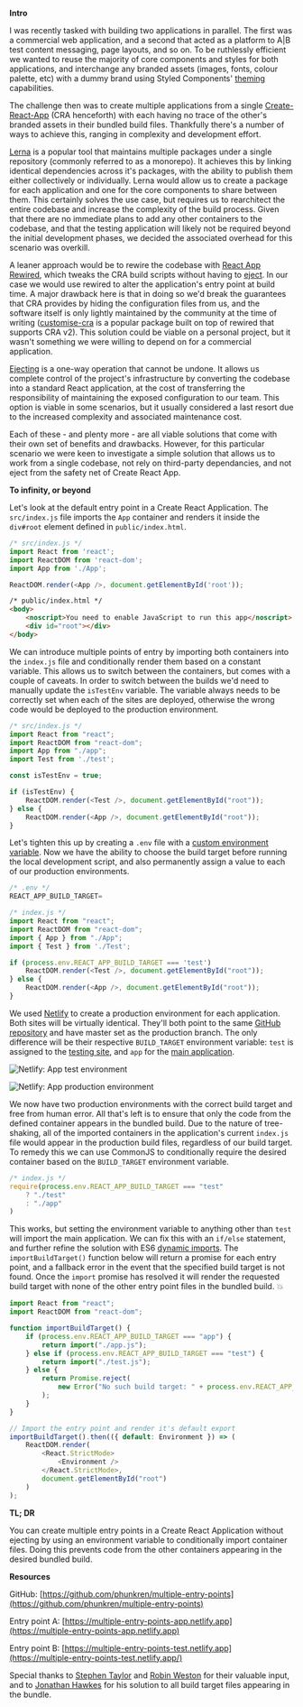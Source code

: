 
**Intro**


I was recently tasked with building two applications in parallel. The first was a commercial web application, and a second that acted as a platform to A|B test content messaging, page layouts, and so on. To be ruthlessly efficient we wanted to reuse the majority of core components and styles for both applications, and interchange any branded assets (images, fonts, colour palette, etc) with a dummy brand using Styled Components' [theming](https://styled-components.com/docs/advanced#theming) capabilities. 


The challenge then was to create multiple applications from a single [Create-React-App](https://github.com/facebook/create-react-app) (CRA henceforth) with each having no trace of the other's branded assets in their bundled build files. Thankfully there's a number of ways to achieve this, ranging in complexity and development effort. 


[Lerna](https://github.com/lerna/lerna) is a popular tool that maintains multiple packages under a single repository (commonly referred to as a monorepo). It achieves this by linking identical dependencies across it's packages, with the ability to publish them either collectively or individually. Lerna would allow us to create a package for each application and one for the core components to share between them. This certainly solves the use case, but requires us to rearchitect the entire codebase and increase the complexity of the build process. Given that there are no immediate plans to add any other containers to the codebase, and that the testing application will likely not be required beyond the initial development phases, we decided the associated overhead for this scenario was overkill. 


A leaner approach would be to rewire the codebase with [React App Rewired](https://github.com/timarney/react-app-rewired), which tweaks the CRA build scripts without having to [eject](https://www.notion.so/phunkren/Multiple-entry-points-in-Create-React-App-without-ejecting-8b9f99a040c04225b4f5f2c19022420b#b2e9e1ca8a0f4141bc0992918bae2a92). In our case we would use rewired to alter the application's entry point at build time. A major drawback here is that in doing so we'd break the guarantees that CRA provides by hiding the configuration files from us, and the software itself is only lightly maintained by the community at the time of writing ([customise-cra](https://github.com/arackaf/customize-cra) is a popular package built on top of rewired that supports CRA v2). This solution could be viable on a personal project, but it wasn't something we were willing to depend on for a commercial application.


[Ejecting](https://create-react-app.dev/docs/available-scripts/#npm-run-eject) is a one-way operation that cannot be undone. It allows us complete control of the project's infrastructure by converting the codebase into a standard React application, at the cost of transferring the responsibility of maintaining the exposed configuration to our team. This option is viable in some scenarios, but it usually considered a last resort due to the increased complexity and associated maintenance cost.


Each of these - and plenty more - are all viable solutions that come with their own set of benefits and drawbacks. However, for this particular scenario we were keen to investigate a simple solution that allows us to work from a single codebase, not rely on third-party dependancies, and not eject from the safety net of Create React App.


**To infinity, or beyond**


Let's look at the default entry point in a Create React Application. The `src/index.js` file imports the `App` container and renders it inside the `div#root` element defined in `public/index.html`. 


```javascript
/* src/index.js */
import React from 'react';
import ReactDOM from 'react-dom';
import App from './App';

ReactDOM.render(<App />, document.getElementById('root'));
```


```html
/* public/index.html */
<body>
    <noscript>You need to enable JavaScript to run this app</noscript>
    <div id="root"></div>
</body>
```


We can introduce multiple points of entry by importing both containers into the `index.js` file and conditionally render them based on a constant variable. This allows us to switch between the containers, but comes with a couple of caveats. In order to switch between the builds we'd need to manually update the `isTestEnv` variable. The variable always needs to be correctly set when each of the sites are deployed, otherwise the wrong code would be deployed to the production environment.


```javascript
/* src/index.js */
import React from "react";
import ReactDOM from "react-dom";
import App from "./app";
import Test from './test';

const isTestEnv = true;

if (isTestEnv) {
    ReactDOM.render(<Test />, document.getElementById("root"));
} else {
    ReactDOM.render(<App />, document.getElementById("root"));
}
```


Let's tighten this up by creating a `.env` file with a [custom environment variable](https://create-react-app.dev/docs/adding-custom-environment-variables/). Now we have the ability to choose the build target before running the local development script, and also permanently assign a value to each of our production environments. 


```javascript
/* .env */
REACT_APP_BUILD_TARGET=
```


```javascript
/* index.js */
import React from "react";
import ReactDOM from "react-dom";
import { App } from "./App";
import { Test } from './Test'; 

if (process.env.REACT_APP_BUILD_TARGET === 'test')
    ReactDOM.render(<Test />, document.getElementById("root"));
} else {
    ReactDOM.render(<App />, document.getElementById("root"));
}
```


We used [Netlify](https://www.netlify.com/) to create a production environment for each application. Both sites will be virtually identical. They'll both point to the same [GitHub repository](https://github.com/phunkren/multiple-entry-points) and have master set as the production branch. The only difference will be their respective `BUILD_TARGET` environment variable: `test` is assigned to the [testing site](https://multiple-entry-points-test.netlify.app/), and `app` for the [main application](https://multiple-entry-points-app.netlify.app/).


![Netlify: App test environment](https://i.imgur.com/gG0sGVc.jpg)


![Netlify: App production environment](https://i.imgur.com/QL3KX14.jpg)


We now have two production environments with the correct build target and free from human error. All that's left is to ensure that only the code from the defined container appears in the bundled build. Due to the nature of tree-shaking, all of the imported containers in the application's current `index.js` file would appear in the production build files, regardless of our build target. To remedy this we can use CommonJS to conditionally require the desired container based on the `BUILD_TARGET` environment variable.


```javascript
/* index.js */
require(process.env.REACT_APP_BUILD_TARGET === "test" 
    ? "./test" 
    : "./app"
)
```


This works, but setting the environment variable to anything other than `test` will import the main application. We can fix this with an `if/else` statement, and further refine the solution with ES6 [dynamic imports](https://developer.mozilla.org/en-US/docs/Web/JavaScript/Reference/Statements/import#Dynamic_Imports). The `importBuildTarget()` function below will return a promise for each entry point, and a fallback error in the event that the specified build target is not found. Once the `import` promise has resolved it will render the requested build target with none of the other entry point files in the bundled build. 💥


```javascript
import React from "react";
import ReactDOM from "react-dom";

function importBuildTarget() {
    if (process.env.REACT_APP_BUILD_TARGET === "app") {
        return import("./app.js");
    } else if (process.env.REACT_APP_BUILD_TARGET === "test") {
        return import("./test.js");
    } else {
        return Promise.reject(
            new Error("No such build target: " + process.env.REACT_APP_BUILD_TARGET)
        );
    }
}

// Import the entry point and render it's default export
importBuildTarget().then(({ default: Environment }) => (
    ReactDOM.render(
        <React.StrictMode>
            <Environment />
        </React.StrictMode>,
        document.getElementById("root")
    )
);
```


**TL; DR**


You can create multiple entry points in a Create React Application without ejecting by using an environment variable to conditionally import container files. Doing this prevents code from the other containers appearing in the desired bundled build.


**Resources**


GitHub: [https://github.com/phunkren/multiple-entry-points](https://github.com/phunkren/multiple-entry-points)


Entry point A: [https://multiple-entry-points-app.netlify.app](https://multiple-entry-points-app.netlify.app) 


Entry point B: [https://multiple-entry-points-test.netlify.app](https://multiple-entry-points-test.netlify.app/)


Special thanks to [Stephen Taylor](https://twitter.com/meandmycode) and [Robin Weston](https://twitter.com/robinweston) for their valuable input, and to [Jonathan Hawkes](https://twitter.com/jonathanhawkes) for his solution to all build target files appearing in the bundle.

